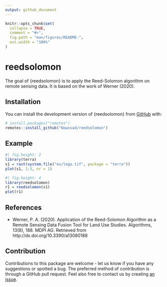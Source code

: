 ```yaml
---
output: github_document
---
```


<!-- README.md is generated from README.Rmd. Please edit that file -->

```r
knitr::opts_chunk$set(
  collapse = TRUE,
  comment = "#>",
  fig.path = "man/figures/README-",
  out.width = "100%"
)
```

# reedsolomon

<!-- badges: start -->
<!-- badges: end -->

The goal of {reedsolomon} is to apply the Reed-Solomon algorithm on remote sensing data. It is based on the work of Werner (2020).

## Installation

You can install the development version of {reedsolomon} from [GitHub](https://github.com/) with:

``` r
# install.packages("remotes")
remotes::install_github("Nowosad/reedsolomon")
```

## Example

```r
#| fig.height: 2
library(terra)
s1 = rast(system.file("ex/logo.tif", package = "terra"))
plot(s1, 1:3, nr = 1)
```

```r
#| fig.height: 4
library(reedsolomon)
r1 = reedsolomon(s1)
plot(r1)
```

## References

- Werner, P. A. (2020). Application of the Reed-Solomon Algorithm as a Remote Sensing Data Fusion Tool for Land Use Studies. Algorithms, 13(8), 188. MDPI AG. Retrieved from http://dx.doi.org/10.3390/a13080188

## Contribution

Contributions to this package are welcome - let us know if you have any suggestions or spotted a bug. 
The preferred method of contribution is through a GitHub pull request. 
Feel also free to contact us by creating [an issue](https://github.com/nowosad/bespatial/issues).
